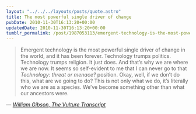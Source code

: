 ```yaml
---
layout: "../../../layouts/posts/quote.astro"
title: The most powerful single driver of change
pubDate: 2010-11-30T16:13:20+00:00
updatedDate: 2010-11-30T16:13:20+00:00
tumblr_permalink: /post/1987053113/emergent-technology-is-the-most-powerful-single
---
```


> Emergent technology is the most powerful single driver of change in the world, and it has been forever. Technology trumps politics. Technology trumps religion. It just does. And that’s why we are where we are now. It seems so self-evident to me that I can never go to that _Technology: threat or menace?_ position. Okay, well, if we don’t do this, what are we going to do? This is not only what we do, it’s literally who we are as a species. We’ve become something other than what our ancestors were.

— <cite>[William Gibson, _The Vulture Transcript_](https://www.vulture.com/2010/09/vulture_transcript_william_gib.html)</cite>
